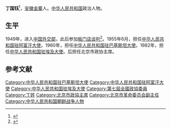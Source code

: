 '''丁国钰'''{{BD|1916年|6月|2015年|5月11日|catIdx=}}<ref>{{cite news|title=丁国钰同志逝世|url=http://news.xinhuanet.com/2015-06/02/c_1115487036.htm|date=2015-06-02|accessdate=2015-06-21|newspaper=新华网}}</ref>，[[安徽|安徽]][[金寨|金寨]]人。[[中华人民共和国|中华人民共和国]]政治人物。

==生平 ==
1949年，进入[[中央人民政府外交部|中国外交部]]，此后参加[[板门店谈判|板门店谈判]]<ref>{{cite news|title=板门店停战谈判揭秘|url=http://www.china.com.cn/culture/lishi/2010-07/26/content_20571274.htm|accessdate=2012-02-12|newspaper=中国网|archive-date=2016-03-05|archive-url=https://web.archive.org/web/20160305034400/http://www.china.com.cn/culture/lishi/2010-07/26/content_20571274.htm|dead-url=no}}</ref>。1955年6月，担任[[中国驻阿富汗大使列表|中华人民共和国驻阿富汗大使]]。1960年，担任[[中国驻巴基斯坦大使列表|中华人民共和国驻巴基斯坦大使]]。1982年，担任[[中国驻埃及大使列表|中华人民共和国驻埃及大使]]。后担任北京市政协主席。

==参考文献==
{{reflist}}
{{start box}}
{{s-dip}}
{{succession box|首任|[[郝汀|郝汀]]|[[中国驻阿富汗大使列表|中华人民共和国驻阿富汗大使]]|1955年6月-1958年7月}}
{{succession box|[[耿飚|耿飚]]|[[章文晋|章文晋]]|[[中国驻巴基斯坦大使列表|中华人民共和国驻巴基斯坦大使]]|1960年1月-1966年7月}}
{{succession box|[[刘春_(1918年)|刘春]]|[[温业湛|温业湛]]|[[中国驻埃及大使列表|中华人民共和国驻埃及大使]]|1982年12月-1984年11月}}
{{end box}}
{{中国政治人物小作品}}
{{中华人民共和国北京市正职领导人}}
[[Category:中华人民共和国驻巴基斯坦大使|Category:中华人民共和国驻巴基斯坦大使]]
[[Category:中华人民共和国驻阿富汗大使|Category:中华人民共和国驻阿富汗大使]]
[[Category:中华人民共和国驻埃及大使|Category:中华人民共和国驻埃及大使]]
[[Category:第七屆全國政協委員|Category:第七屆全國政協委員]]
[[Category:丁姓|Category:丁姓]]
[[Category:北京市政協主席|Category:北京市政協主席]]
[[Category:北京市革命委员会副主任|Category:北京市革命委员会副主任]]
[[Category:中华人民共和国朝鲜战争人物|Category:中华人民共和国朝鲜战争人物]]